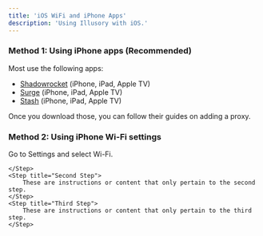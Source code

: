 ```yaml
---
title: 'iOS WiFi and iPhone Apps'
description: 'Using Illusory with iOS.'
---
```


### Method 1: Using iPhone apps (Recommended)

Most use the following apps:

- [Shadowrocket](https://apps.apple.com/us/app/shadowrocket/id932747118) (iPhone, iPad, Apple TV)
- [Surge](https://apps.apple.com/us/app/surge-4/id1442620678) (iPhone, iPad, Apple TV)
- [Stash](https://apps.apple.com/ca/app/stash-rule-based-proxy/id1596063349?platform=iphone) (iPhone, iPad, Apple TV)

Once you download those, you can follow their guides on adding a proxy.

### Method 2: Using iPhone Wi-Fi settings

<Steps>
    <Step title="Wi-Fi Settings">
        Go to Settings and select Wi-Fi.

    </Step>
    <Step title="Second Step">
        These are instructions or content that only pertain to the second step.
    </Step>
    <Step title="Third Step">
        These are instructions or content that only pertain to the third step.
    </Step>
</Steps>
